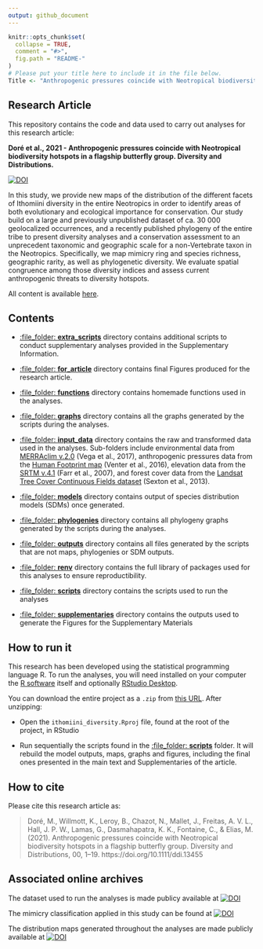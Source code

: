 ```yaml
---
output: github_document
---
```


<!-- README.md is generated from README.Rmd. Please edit that file -->

```r
knitr::opts_chunk$set(
  collapse = TRUE,
  comment = "#>",
  fig.path = "README-"
)
# Please put your title here to include it in the file below.
Title <- "Anthropogenic pressures coincide with Neotropical biodiversity hotspots in a flagship butterfly group"
```

## Research Article

This repository contains the code and data used to carry out analyses for this research article:

__Doré et al., 2021 - Anthropogenic pressures coincide with Neotropical biodiversity hotspots in a flagship butterfly group. Diversity and Distributions.__ 

[![DOI](https://zenodo.org/badge/DOI/10.1111/ddi.13455.svg)](https://doi.org/10.1111/ddi.13455) 

  In this study, we provide new maps of the distribution of the different facets of Ithomiini diversity in the entire Neotropics in order to identify areas of both evolutionary and ecological importance for conservation. Our study build on a large and previously unpublished dataset of ca. 30 000 geolocalized occurrences, and a recently published phylogeny of the entire tribe to present diversity analyses and a conservation assessment to an unprecedent taxonomic and geographic scale for a non-Vertebrate taxon in the Neotropics. Specifically, we map mimicry ring and species richness, geographic rarity, as well as phylogenetic diversity. We evaluate spatial congruence among those diversity indices and assess current anthropogenic threats to diversity hotspots.  

All content is available [here](https://github.com/MaelDore/ithomiini_diversity).


## Contents

 - [:file\_folder: **extra_scripts**](extra_scripts/) directory contains additional scripts to conduct supplementary analyses provided in the Supplementary Information.
 
  - [:file\_folder: **for_article**](for_article/) directory contains final Figures produced for the research article.

 - [:file\_folder: **functions**](functions/) directory contains homemade functions used in the analyses.
 
 - [:file\_folder: **graphs**](graphs/) directory contains all the graphs generated by the scripts during the analyses.
  
 - [:file\_folder: **input_data**](input_data/) directory contains the raw and transformed data used in the analyses. Sub-folders include environmental data from [MERRAclim v.2.0](https://doi.org/10.5061/dryad.s2v81) (Vega et al., 2017), anthropogenic pressures data from the [Human Footprint map](https://doi.org/10.1038/ncomms12558) (Venter et al., 2016), elevation data from the [SRTM v.4.1](http://srtm.csi.cgiar.org) (Farr et al., 2007), and forest cover data from the [Landsat Tree Cover Continuous Fields dataset](https://developers.google.com/earth-engine/datasets/catalog/NASA_MEASURES_GFCC_TC_v3) (Sexton et al., 2013).
   
 - [:file\_folder: **models**](models/) directory contains output of species distribution models (SDMs) once generated.

 - [:file\_folder: **phylogenies**](phylogenies/) directory contains all phylogeny graphs generated by the scripts during the analyses.
 
  - [:file\_folder: **outputs**](outputs/) directory contains all files generated by the scripts that are not maps, phylogenies or SDM outputs.

 - [:file\_folder: **renv**](renv/) directory contains the full library of packages used for this analyses to ensure reproductibility.
   
 - [:file\_folder: **scripts**](scripts/) directory contains the scripts used to run the analyses 
 
 - [:file\_folder: **supplementaries**](supplementaries/) directory contains the outputs used to generate the Figures for the Supplementary Materials 
  

## How to run it

This research has been developed using the statistical programming
language R. To run the analyses, you will need
installed on your computer the [R software](https://cloud.r-project.org/)
itself and optionally [RStudio Desktop](https://rstudio.com/products/rstudio/download/).

You can download the entire project as a `.zip` from [this URL](/archive/master.zip). After unzipping:
  
  - Open the `ithomiini_diversity.Rproj` file, found at the root of the project, in RStudio

  - Run sequentially the scripts found in the [:file\_folder: **scripts**](scripts/) folder. It will rebuild the model outputs, maps, graphs and figures, including the final ones presented in the main text and Supplementaries of the article.


## How to cite

Please cite this research article as:
  
> Doré, M., Willmott, K., Leroy, B., Chazot, N., Mallet, J., Freitas, A. V. L., Hall, J. P. W., Lamas, G., Dasmahapatra, K. K., Fontaine, C., & Elias, M. (2021). Anthropogenic pressures coincide with Neotropical biodiversity hotspots in a flagship butterfly group. Diversity and Distributions, 00, 1–19. https://doi.org/10.1111/ddi.13455


## Associated online archives

The dataset used to run the analyses is made publicy available at  [![DOI](https://zenodo.org/badge/DOI/10.5281/zenodo.4696055.svg)](https://doi.org/10.5281/zenodo.4696055)

The mimicry classification applied in this study can be found at  [![DOI](https://zenodo.org/badge/DOI/10.5281/zenodo.5497876.svg)](https://doi.org/10.5281/zenodo.5497876)

The distribution maps generated throughout the analyses are made publicly available at [![DOI](https://zenodo.org/badge/DOI/10.5281/zenodo.4673446.svg)](https://doi.org/10.5281/zenodo.4673446)
